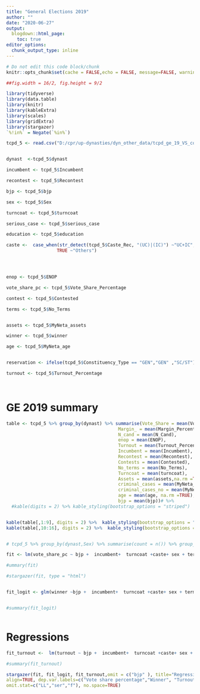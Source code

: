 ```yaml
---
title: "General Elections 2019"
author: ""
date: "2020-06-27"
output:
  blogdown::html_page:
    toc: true
editor_options: 
  chunk_output_type: inline
---
```

```r
# Do not edit this code block/chunk
knitr::opts_chunk$set(cache = FALSE,echo = FALSE, message=FALSE, warning = FALSE)

##fig.width = 16/2, fig.height = 9/2

library(tidyverse)
library(data.table)
library(knitr)
library(kableExtra)
library(scales)
library(gridExtra)
library(stargazer)
`%!in%` = Negate(`%in%`)
```



<!-- ```{r file config} -->


<!-- dyn <- read.csv("D:/cpr/up-dynasties/dyn_other_data/dyn_ae_ge.csv") -->


<!-- dyn <- dyn %>%  filter(year %!in% c(1974)) -->

<!-- #summary(nrega) -->

<!-- dyn$dyn_cum_text <- ifelse(dyn$dyn_cum ==0, "Non-family","Family") -->

<!-- dyn$fam_rel_id_uniq <-  paste(dyn$family_id, dyn$rel_id_uniq,sep = "") -->


<!-- dyn$fam_exp_cum_cat <- factor(dyn$fam_exp_cum_cat, levels=c("[0,1)","[1,6)","[6,11)","[11,21)","[21,Inf]")) -->

<!-- ###four way elections -->


<!-- dyn_test <- dyn %>% mutate(contest_type_1 =case_when(position ==1 &dyn_cum ==0 ~1, -->
<!--                                                                                                                         position ==2 &dyn_cum ==0 ~2, -->
<!--                                                                                                                         position ==1 &dyn_cum ==1 ~3, -->
<!--                                                                                                                         position ==2 &dyn_cum ==1 ~5)) %>% group_by( election_type,year,constituency_no) %>% mutate(sum_cont_type = sum(contest_type_1)) %>% mutate(contest_type =ifelse(sum_cont_type ==3, "non-fam v/s non-fam",ifelse(sum_cont_type ==5, "fam v/s non-fam", ifelse(sum_cont_type ==6, "non-fam v/s fam", ifelse(sum_cont_type ==8, "fam v/s fam", "NA"))))) -->


<!-- # dyn_test %>% group_by( year,constituency_no) %>% summarise(sum = sum(contest_type)) %>%group_by(sum) %>%  summarise(n()) -->

<!-- #table(dyn_test$contest_type) -->

<!-- dyn$contest_type <- dyn_test$contest_type -->



<!-- dyn_ae <- dyn %>% filter(election_type =="AE") -->


<!-- dyn_ge <- dyn %>% filter(election_type =="GE") -->


<!-- ``` -->

<!-- # Dasgupta -->


<!-- ```{r} -->

<!-- dasgupta <- read.csv("D:/cpr/up-dynasties/dyn_other_data/dasguptatablepaper.csv") -->


<!-- ``` -->





<!-- ```{r} -->
<!-- tcpd <- read.csv("D:/cpr/up-dynasties/dyn_other_data/TCPD_2019_all_candidates_with_caste_and_political_family.csv") -->

<!-- tcpd <- read.csv("") -->


<!-- ge_all <- fread("D:/cpr/up-dynasties/dyn_other_data/tcpd_ge_2019_all.csv") -->

<!-- ge_tc <- ge_all %>% select(State_Name, Constituency_No, Position,Poll_No, Turncoat) %>% rename(turncoat_true = Turncoat) -->

<!-- tcpd <- merge(tcpd, ge_tc, by = c("State_Name", "Constituency_No", "Position", "Poll_No"), all.x = TRUE) -->


<!-- tcpd_5 <- tcpd %>% filter(Vote_Share_Percentage >5) -->

<!-- tcpd_2 <- tcpd %>% filter(Vote_Share_Percentage >2) -->

<!-- tcpd_10 <- tcpd %>% filter(Vote_Share_Percentage >10) -->

<!-- tcpd_1 <- tcpd %>% filter(Vote_Share_Percentage >1) -->

<!-- tcpd_5 <- read.csv("D:/cpr/up-dynasties/dyn_other_data/tcpd_ge_19_VS_corrected.csv") -->


<!-- dynast  <- replace_na(tcpd_5$dynast,0) -->

<!-- incumbent <- tcpd_5$Incumbent -->

<!-- recontest <- tcpd_5$Recontest -->

<!-- bjp <- ifelse(tcpd_5$Party == "BJP",1,0) -->

<!-- sex <- tcpd_5$Sex -->

<!-- turncoat <- ifelse(tcpd_5$turncoat_true == "TRUE", "TRUE", "FALSE") %>% replace_na("FALSE") -->

<!-- serious_case <- tcpd_5$MyNeta_serious_criminal_cases -->

<!-- education <- case_when(str_detect(tcpd_5$MyNeta_education, "(Pass)| (Others) | (Literate) | (Illiterate)") ~ "Basic", -->
<!--                        TRUE ~ "Higher") -->


<!-- caste <- case_when(str_detect(tcpd_5$Caste_Rec, "(CHRISTIAN)|(SIKH)|(BUDDHIST)") ~"Other religious", -->
<!--                    str_detect(tcpd_5$Caste_Rec, "(UC)|(IC)|(OBC)|(SC)|(ST)|(Muslim)") ~"XMain", -->
<!--                    TRUE ~"Others") -->


<!-- enop <- tcpd_5$ENOP -->

<!-- vote_share_pc <- tcpd_5$Vote_Share_Percentage -->

<!-- contest <- tcpd_5$Contested -->

<!-- terms <- tcpd_5$No_Terms -->


<!-- assets <- tcpd_5$MyNeta_assets -->

<!-- winner <- ifelse(tcpd_5$Position ==1, 1,0) -->

<!-- age <- tcpd_5$MyNeta_age -->

<!-- #  -->
<!-- # UC, IC, OBC, SC, ST, Muslim (all), Other Religious (all Sikh, all Christian, all Buddhist), Others -->
<!-- #  -->




<!-- ``` -->


```r


tcpd_5 <- read.csv("D:/cpr/up-dynasties/dyn_other_data/tcpd_ge_19_VS_corrected.csv")


dynast  <-tcpd_5$dynast

incumbent <- tcpd_5$Incumbent

recontest <- tcpd_5$Recontest

bjp <- tcpd_5$bjp

sex <- tcpd_5$Sex

turncoat <- tcpd_5$turncoat

serious_case <- tcpd_5$serious_case

education <- tcpd_5$education

caste <-  case_when(str_detect(tcpd_5$Caste_Rec, "(UC)|(IC)") ~"UC+IC",
                   TRUE ~"Others")




enop <- tcpd_5$ENOP

vote_share_pc <- tcpd_5$Vote_Share_Percentage

contest <- tcpd_5$Contested

terms <- tcpd_5$No_Terms


assets <- tcpd_5$MyNeta_assets

winner <- tcpd_5$winner

age <- tcpd_5$MyNeta_age


reservation <- ifelse(tcpd_5$Constituency_Type == "GEN","GEN" ,"SC/ST")

turnout <- tcpd_5$Turnout_Percentage



```



```r



```


# GE 2019 summary

```r

table <- tcpd_5 %>% group_by(dynast) %>% summarise(Vote_Share = mean(Vote_Share_Percentage),
                                          Margin_ = mean(Margin_Percentage),
                                          N_cand = mean(N_Cand),
                                          enop = mean(ENOP),
                                          Turnout = mean(Turnout_Percentage),
                                          Incumbent = mean(Incumbent),
                                          Recontest = mean(Recontest),
                                          Contests = mean(Contested),
                                          No_terms = mean(No_Terms),
                                          Turncoat = mean(turncoat),
                                          Assets = mean(assets,na.rm =TRUE), 
                                          criminal_cases = mean(MyNeta_serious_criminal_cases,na.rm =TRUE),
                                          criminal_cases_no = mean(MyNeta_criminal_cases, na.rm =TRUE), 
                                          age = mean(age, na.rm =TRUE),
                                          bjp = mean(bjp))# %>% 
  #kable(digits = 2) %>% kable_styling(bootstrap_options = "striped")


kable(table[,1:9], digits = 2) %>%  kable_styling(bootstrap_options = "striped")
kable(table[,10:16], digits = 2) %>%  kable_styling(bootstrap_options = "striped")


# tcpd_5 %>% group_by(dynast,Sex) %>% summarise(count = n()) %>% group_by(dynast) %>% mutate(sum = sum(count), prop = count/sum) %>% select(dynast, Sex, prop) %>% filter(Sex == "F") %>% kable(digits = 2)

```

<!-- # Vote share linear model -->

```r
fit <- lm(vote_share_pc ~ bjp +  incumbent+  turncoat +caste+ sex + terms + dynast + assets  + serious_case+ education+age+ dynast*serious_case)

#ummary(fit)

#stargazer(fit, type = "html")



```


<!-- # Winner probit model -->

```r



fit_logit <- glm(winner ~bjp +  incumbent+  turncoat +caste+ sex + terms + dynast + assets  + serious_case+ education+age+ dynast*serious_case,family =  binomial(link = "probit"))


#summary(fit_logit)



```

<!-- # Turnout linear model -->

# Regressions


```r

fit_turnout <-  lm(turnout ~ bjp +  incumbent+  turncoat +caste+ sex + terms + dynast + assets  + serious_case+ education+age+enop +reservation+ dynast*serious_case)

#summary(fit_turnout)

stargazer(fit, fit_logit, fit_turnout,omit = c("bjp" ), title="Regression Results",type = "html",
align=TRUE, dep.var.labels=c("Vote share percentage","Winner", "Turnout percentage"),
omit.stat=c("LL","ser","f"), no.space=TRUE)


```





<!-- ```{r} -->

<!-- tcpd_5$dynast  <- replace_na(tcpd_5$dynast,0) -->

<!-- tcpd_5$incumbent <- tcpd_5$Incumbent -->

<!-- recontest <- tcpd_5$Recontest -->

<!-- tcpd_5$bjp <- ifelse(tcpd_5$Party == "BJP",1,0) -->

<!-- tcpd_5$sex <- tcpd_5$Sex -->

<!-- tcpd_5$turncoat <- ifelse(tcpd_5$turncoat_true == "TRUE", "TRUE", "FALSE") %>% replace_na("FALSE") -->

<!-- tcpd_5$serious_case <- tcpd_5$MyNeta_serious_criminal_cases -->

<!-- tcpd_5$education <- case_when(str_detect(tcpd_5$MyNeta_education, "(Pass)| (Others) | (Literate) | (Illiterate)") ~ "Basic", -->
<!--                        TRUE ~ "Higher") -->


<!-- tcpd_5$caste <- case_when(str_detect(tcpd_5$Caste_Rec, "(CHRISTIAN)|(SIKH)|(BUDDHIST)") ~"Other religious", -->
<!--                    str_detect(tcpd_5$Caste_Rec, "(UC)|(IC)|(OBC)|(SC)|(ST)|(Muslim)") ~"XMain", -->
<!--                    TRUE ~"Others") -->


<!-- enop <- tcpd_5$ENOP -->

<!-- tcpd_5$vote_share_pc <- tcpd_5$Vote_Share_Percentage -->

<!-- contest <- tcpd_5$Contested -->

<!-- tcpd_5$terms <- tcpd_5$No_Terms -->


<!-- tcpd_5$assets <- tcpd_5$MyNeta_assets -->

<!-- tcpd_5$winner <- ifelse(tcpd_5$Position ==1, 1,0) -->

<!-- tcpd_5$age <- tcpd_5$MyNeta_age -->


<!-- write.csv(tcpd_5, "D:/cpr/up-dynasties/dyn_other_data/tcpd_ge_19_VS_5PC.csv") -->
<!-- ``` -->



```r




```





